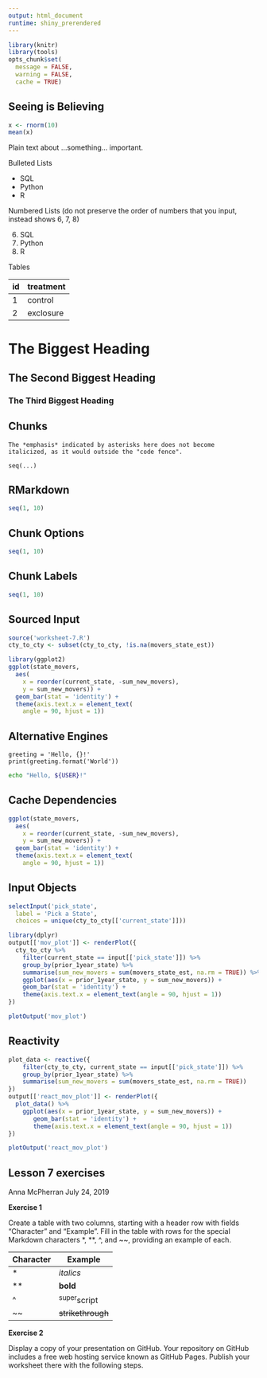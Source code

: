 ```yaml
---
output: html_document
runtime: shiny_prerendered
---
```


```r
library(knitr)
library(tools)
opts_chunk$set(
  message = FALSE,
  warning = FALSE,
  cache = TRUE)
```

## Seeing is Believing

```r
x <- rnorm(10)
mean(x)
```

Plain text about ...something... important.

Bulleted Lists

- SQL
- Python
- R

Numbered Lists (do not preserve the order of numbers that you input, instead shows 6, 7, 8)

6. SQL
1. Python
5. R

Tables

id | treatment
---| ---------
1  | control
2  | exclosure

# The Biggest Heading

## The Second Biggest Heading

### The Third Biggest Heading

## Chunks

```
The *emphasis* indicated by asterisks here does not become
italicized, as it would outside the "code fence".
```

```
seq(...)
```

## RMarkdown

```r
seq(1, 10)
```

## Chunk Options

```r
seq(1, 10)
```

## Chunk Labels

```r
seq(1, 10)
```

## Sourced Input

```r
source('worksheet-7.R')
cty_to_cty <- subset(cty_to_cty, !is.na(movers_state_est))
```

```r
library(ggplot2)
ggplot(state_movers,
  aes(
    x = reorder(current_state, -sum_new_movers), 
    y = sum_new_movers)) +
  geom_bar(stat = 'identity') +
  theme(axis.text.x = element_text(
    angle = 90, hjust = 1))
```

## Alternative Engines

```...
greeting = 'Hello, {}!'
print(greeting.format('World'))
```

```bash
echo "Hello, ${USER}!"
```

## Cache Dependencies

```r
ggplot(state_movers,
  aes(
    x = reorder(current_state, -sum_new_movers), 
    y = sum_new_movers)) +
  geom_bar(stat = 'identity') +
  theme(axis.text.x = element_text(
    angle = 90, hjust = 1))
```

## Input Objects

```r
selectInput('pick_state',
  label = 'Pick a State',
  choices = unique(cty_to_cty[['current_state']]))
```

```r
library(dplyr)
output[['mov_plot']] <- renderPlot({
  cty_to_cty %>%
    filter(current_state == input[['pick_state']]) %>%
    group_by(prior_1year_state) %>%
    summarise(sum_new_movers = sum(movers_state_est, na.rm = TRUE)) %>%
    ggplot(aes(x = prior_1year_state, y = sum_new_movers)) +
    geom_bar(stat = 'identity') +
    theme(axis.text.x = element_text(angle = 90, hjust = 1))
})
```


```r
plotOutput('mov_plot')
```

## Reactivity

```r
plot_data <- reactive({
    filter(cty_to_cty, current_state == input[['pick_state']]) %>%
    group_by(prior_1year_state) %>%
    summarise(sum_new_movers = sum(movers_state_est, na.rm = TRUE))
})
output[['react_mov_plot']] <- renderPlot({
  plot_data() %>%
    ggplot(aes(x = prior_1year_state, y = sum_new_movers)) +
       geom_bar(stat = 'identity') +
       theme(axis.text.x = element_text(angle = 90, hjust = 1))
})
```

```r
plotOutput('react_mov_plot')
```

## Lesson 7 exercises

Anna McPherran
July 24, 2019

**Exercise 1**

Create a table with two columns, starting with a header row with fields “Character” and “Example”. Fill in the table with rows for the special Markdown characters *, **, ^, and ~~, providing an example of each.

Character | Example
----------| ---------
*  | *italics*
**  | **bold**
^ | ^super^script
~~ | ~~strikethrough~~

**Exercise 2**

Display a copy of your presentation on GitHub. Your repository on GitHub includes a free web hosting service known as GitHub Pages. Publish your worksheet there with the following steps.
